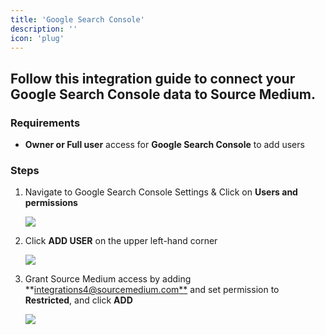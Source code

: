 ```yaml
---
title: 'Google Search Console'
description: ''
icon: 'plug'
---
```


## Follow this integration guide to connect your Google Search Console data to Source Medium.

### Requirements

- **Owner or Full user** access for **Google Search Console** to add users

### Steps

1. Navigate to Google Search Console Settings & Click on **Users and permissions**
    
    ![](/images/article-imgs/google-search-console-integration/Untitled.png)
    
2. Click **ADD USER** on the upper left-hand corner
    
    ![](/images/article-imgs/google-search-console-integration/Untitled1.png)
    
3. Grant Source Medium access by adding **[integrations4@sourcemedium.com**](mailto:integrations4@sourcemedium.com) and set permission to **Restricted**, and click **ADD**
    
    ![](/images/article-imgs/google-search-console-integration/Untitled2.png)